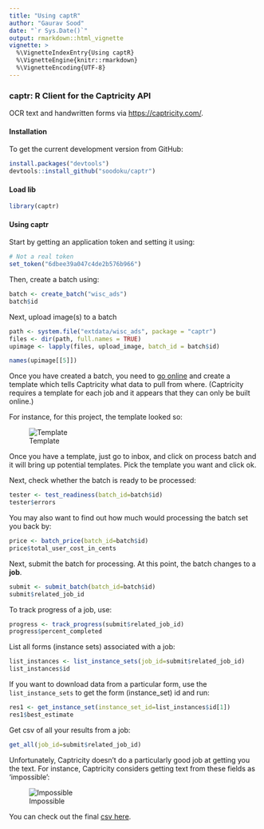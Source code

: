 ```yaml
---
title: "Using captR"
author: "Gaurav Sood"
date: "`r Sys.Date()`"
output: rmarkdown::html_vignette
vignette: >
  %\VignetteIndexEntry{Using captR}
  %\VignetteEngine{knitr::rmarkdown}
  %\VignetteEncoding{UTF-8}
---
```


### captr: R Client for the Captricity API

OCR text and handwritten forms via [https://captricity.com/](https://captricity.com/).

#### Installation

To get the current development version from GitHub:

```r
install.packages("devtools")
devtools::install_github("soodoku/captr")
```

#### Load lib
```r
library(captr)
```

#### Using captr

Start by getting an application token and setting it using:

```r
# Not a real token
set_token("6dbee39a047c4de2b576b966")
```

Then, create a batch using:

```r
batch <- create_batch("wisc_ads")
batch$id
```

Next, upload image(s) to a batch
```r
path <- system.file("extdata/wisc_ads", package = "captr")
files <- dir(path, full.names = TRUE)
upimage <- lapply(files, upload_image, batch_id = batch$id)

names(upimage[[5]])
```

Once you have created a batch, you need to [go online](https://shreddr.captricity.com/job/) and create a template which tells Captricity what data to pull from where. (Captricity requires a template for each job and it appears that they can only be built online.) 

For instance, for this project, the template looked so:

![Template](../inst/extdata/wisc_ads_template.png "Template")

Once you have a template, just go to inbox, and click on process batch and it will bring up potential templates. Pick the template you want and click ok.

Next, check whether the batch is ready to be processed:

```r
tester <- test_readiness(batch_id=batch$id)
tester$errors
```

You may also want to find out how much would processing the batch set you back by:

```r
price <- batch_price(batch_id=batch$id)
price$total_user_cost_in_cents
```

Next, submit the batch for processing. At this point, the batch changes to a **job**.
```r
submit <- submit_batch(batch_id=batch$id)
submit$related_job_id
```

To track progress of a job, use:
```r
progress <- track_progress(submit$related_job_id)
progress$percent_completed
```

List all forms (instance sets) associated with a job:
```r
list_instances <- list_instance_sets(job_id=submit$related_job_id)
list_instances$id
```

If you want to download data from a particular form, use the `list_instance_sets` to get the form (instance_set) id and run:
```r
res1 <- get_instance_set(instance_set_id=list_instances$id[1])
res1$best_estimate
```

Get csv of all your results from a job:
```r
get_all(job_id=submit$related_job_id)
```

Unfortunately, Captricity doesn't do a particularly good job at getting you the text. For instance, Captricity considers getting text from these fields as 'impossible':

![Impossible](../inst/extdata/wisc_ads_impossibles.png "Impossible")


You can check out the final [csv here](../inst/extdata/Wisc_Ads.csv).
